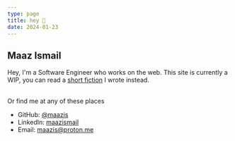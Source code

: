 ```yaml
---
type: page
title: hey 👋
date: 2024-01-23
---
```


## Maaz Ismail

Hey, I'm a Software Engineer who works on the web. This site is currently a WIP, you can read a [short fiction](./posts/HoldingontoaMemoryoftheSun.md) I wrote instead.

\
Or find me at any of these places

- GitHub: [@maazis](https://github.com/maazis)
- LinkedIn: [maazismail](https://www.linkedin.com/in/maazismail)
- Email: maazis@proton.me
